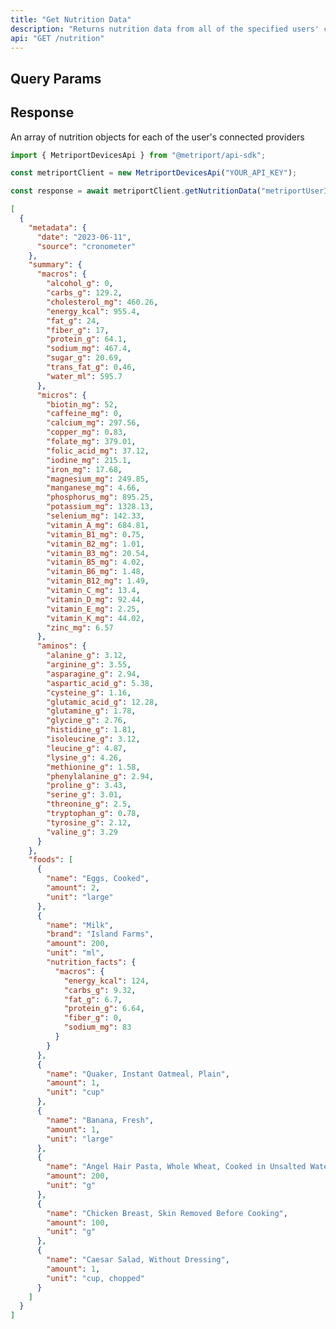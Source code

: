 ```yaml
---
title: "Get Nutrition Data"
description: "Returns nutrition data from all of the specified users' connected providers."
api: "GET /nutrition"
---
```


## Query Params

<Snippet file="devices-api-query-params.mdx" />

## Response

<ResponseField name="nutrition" type="Nutrition[]">
  An array of nutrition objects for each of the user's connected providers
</ResponseField>

<ResponseExample>

```javascript Metriport SDK
import { MetriportDevicesApi } from "@metriport/api-sdk";

const metriportClient = new MetriportDevicesApi("YOUR_API_KEY");

const response = await metriportClient.getNutritionData("metriportUserId", "date");
```

</ResponseExample>

```json
[
  {
    "metadata": {
      "date": "2023-06-11",
      "source": "cronometer"
    },
    "summary": {
      "macros": {
        "alcohol_g": 0,
        "carbs_g": 129.2,
        "cholesterol_mg": 460.26,
        "energy_kcal": 955.4,
        "fat_g": 24,
        "fiber_g": 17,
        "protein_g": 64.1,
        "sodium_mg": 467.4,
        "sugar_g": 20.69,
        "trans_fat_g": 0.46,
        "water_ml": 595.7
      },
      "micros": {
        "biotin_mg": 52,
        "caffeine_mg": 0,
        "calcium_mg": 297.56,
        "copper_mg": 0.83,
        "folate_mg": 379.01,
        "folic_acid_mg": 37.12,
        "iodine_mg": 215.1,
        "iron_mg": 17.68,
        "magnesium_mg": 249.85,
        "manganese_mg": 4.66,
        "phosphorus_mg": 895.25,
        "potassium_mg": 1328.13,
        "selenium_mg": 142.33,
        "vitamin_A_mg": 684.81,
        "vitamin_B1_mg": 0.75,
        "vitamin_B2_mg": 1.01,
        "vitamin_B3_mg": 20.54,
        "vitamin_B5_mg": 4.02,
        "vitamin_B6_mg": 1.48,
        "vitamin_B12_mg": 1.49,
        "vitamin_C_mg": 13.4,
        "vitamin_D_mg": 92.44,
        "vitamin_E_mg": 2.25,
        "vitamin_K_mg": 44.02,
        "zinc_mg": 6.57
      },
      "aminos": {
        "alanine_g": 3.12,
        "arginine_g": 3.55,
        "asparagine_g": 2.94,
        "aspartic_acid_g": 5.38,
        "cysteine_g": 1.16,
        "glutamic_acid_g": 12.28,
        "glutamine_g": 1.78,
        "glycine_g": 2.76,
        "histidine_g": 1.81,
        "isoleucine_g": 3.12,
        "leucine_g": 4.87,
        "lysine_g": 4.26,
        "methionine_g": 1.58,
        "phenylalanine_g": 2.94,
        "proline_g": 3.43,
        "serine_g": 3.01,
        "threonine_g": 2.5,
        "tryptophan_g": 0.78,
        "tyrosine_g": 2.12,
        "valine_g": 3.29
      }
    },
    "foods": [
      {
        "name": "Eggs, Cooked",
        "amount": 2,
        "unit": "large"
      },
      {
        "name": "Milk",
        "brand": "Island Farms",
        "amount": 200,
        "unit": "ml",
        "nutrition_facts": {
          "macros": {
            "energy_kcal": 124,
            "carbs_g": 9.32,
            "fat_g": 6.7,
            "protein_g": 6.64,
            "fiber_g": 0,
            "sodium_mg": 83
          }
        }
      },
      {
        "name": "Quaker, Instant Oatmeal, Plain",
        "amount": 1,
        "unit": "cup"
      },
      {
        "name": "Banana, Fresh",
        "amount": 1,
        "unit": "large"
      },
      {
        "name": "Angel Hair Pasta, Whole Wheat, Cooked in Unsalted Water",
        "amount": 200,
        "unit": "g"
      },
      {
        "name": "Chicken Breast, Skin Removed Before Cooking",
        "amount": 100,
        "unit": "g"
      },
      {
        "name": "Caesar Salad, Without Dressing",
        "amount": 1,
        "unit": "cup, chopped"
      }
    ]
  }
]
```
